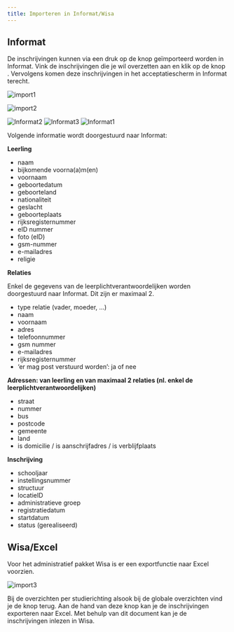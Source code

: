 ```yaml
---
title: Importeren in Informat/Wisa
---
```


## Informat

De inschrijvingen kunnen via een druk op de knop geïmporteerd worden in Informat. Vink de inschrijvingen die je wil overzetten aan en klik op de knop <LegacyAction text="Synchroniseer"/>. Vervolgens komen deze inschrijvingen in het acceptatiescherm in Informat terecht.

![import1](./import1.png)

![import2](./import2.jpg)

![Informat2](./Informat2.png)
![Informat3](./Informat3.png)
![Informat1](./Informat1.png)

Volgende informatie wordt doorgestuurd naar Informat:

**Leerling**
- naam
- bijkomende voorna(a)m(en)
- voornaam
- geboortedatum
- geboorteland
- nationaliteit
- geslacht
- geboorteplaats
- rijksregisternummer
- eID nummer
- foto (eID)
- gsm-nummer
- e-mailadres
- religie

**Relaties**

Enkel de gegevens van de leerplichtverantwoordelijken worden doorgestuurd naar Informat. Dit zijn er maximaal 2. 
- type relatie (vader, moeder, ...)
- naam
- voornaam
- adres
- telefoonnummer
- gsm nummer
- e-mailadres
- rijksregisternummer
- ‘er mag post verstuurd worden’: ja of nee

**Adressen: van leerling en van maximaal 2 relaties (nl. enkel de leerplichtverantwoordelijken)**
- straat
- nummer
- bus
- postcode
- gemeente
- land
- is domicilie / is aanschrijfadres / is verblijfplaats

**Inschrijving**
- schooljaar
- instellingsnummer
- structuur
- locatieID 
- administratieve groep
- registratiedatum
- startdatum
- status (gerealiseerd)

## Wisa/Excel

Voor het administratief pakket Wisa is er een exportfunctie naar Excel voorzien. 

![import3](./import3.jpg)

Bij de overzichten per studierichting alsook bij de globale overzichten vind je de knop <LegacyAction img="download.JPG"/> terug. Aan de hand van deze knop kan je de inschrijvingen exporteren naar Excel. Met behulp van dit document kan je de inschrijvingen inlezen in Wisa. 